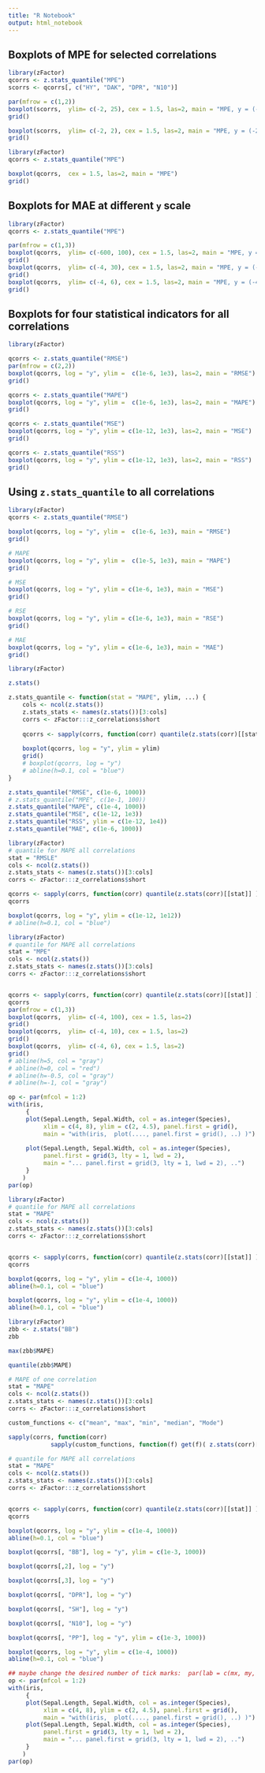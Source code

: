 ```yaml
---
title: "R Notebook"
output: html_notebook
---
```


## Boxplots of MPE for selected correlations

```r
library(zFactor)
qcorrs <- z.stats_quantile("MPE")
scorrs <- qcorrs[, c("HY", "DAK", "DPR", "N10")]

par(mfrow = c(1,2))
boxplot(scorrs,  ylim= c(-2, 25), cex = 1.5, las=2, main = "MPE, y = (-2, 25)")
grid()

boxplot(scorrs,  ylim= c(-2, 2), cex = 1.5, las=2, main = "MPE, y = (-2, 2)")
grid()
```

```r
library(zFactor)
qcorrs <- z.stats_quantile("MPE")

boxplot(qcorrs,  cex = 1.5, las=2, main = "MPE")
grid()
```

## Boxplots for MAE at different `y` scale

```r
library(zFactor)
qcorrs <- z.stats_quantile("MPE")

par(mfrow = c(1,3))
boxplot(qcorrs,  ylim= c(-600, 100), cex = 1.5, las=2, main = "MPE, y = (-4, 100)")
grid()
boxplot(qcorrs,  ylim= c(-4, 30), cex = 1.5, las=2, main = "MPE, y = (-4, 30)")
grid()
boxplot(qcorrs,  ylim= c(-4, 6), cex = 1.5, las=2, main = "MPE, y = (-4, 6)")
grid()
```


## Boxplots for four statistical indicators for all correlations

```r
library(zFactor)

qcorrs <- z.stats_quantile("RMSE")
par(mfrow = c(2,2))
boxplot(qcorrs, log = "y", ylim =  c(1e-6, 1e3), las=2, main = "RMSE")
grid()

qcorrs <- z.stats_quantile("MAPE")
boxplot(qcorrs, log = "y", ylim =  c(1e-6, 1e3), las=2, main = "MAPE")
grid()

qcorrs <- z.stats_quantile("MSE")
boxplot(qcorrs, log = "y", ylim = c(1e-12, 1e3), las=2, main = "MSE")
grid()

qcorrs <- z.stats_quantile("RSS")
boxplot(qcorrs, log = "y", ylim = c(1e-12, 1e3), las=2, main = "RSS")
grid()
```


## Using `z.stats_quantile` to all correlations

```r
library(zFactor)
qcorrs <- z.stats_quantile("RMSE")

boxplot(qcorrs, log = "y", ylim =  c(1e-6, 1e3), main = "RMSE")
grid()
```

```r
# MAPE
boxplot(qcorrs, log = "y", ylim =  c(1e-5, 1e3), main = "MAPE")
grid()
```

```r
# MSE
boxplot(qcorrs, log = "y", ylim = c(1e-6, 1e3), main = "MSE")
grid()
```

```r
# RSE
boxplot(qcorrs, log = "y", ylim = c(1e-6, 1e3), main = "RSE")
grid()
```

```r
# MAE
boxplot(qcorrs, log = "y", ylim = c(1e-6, 1e3), main = "MAE")
grid()
```

```r
library(zFactor)

z.stats()
```


```r
z.stats_quantile <- function(stat = "MAPE", ylim, ...) {
    cols <- ncol(z.stats())
    z.stats_stats <- names(z.stats())[3:cols]
    corrs <- zFactor:::z_correlations$short
    
    qcorrs <- sapply(corrs, function(corr) quantile(z.stats(corr)[[stat]] ))
    
    boxplot(qcorrs, log = "y", ylim = ylim)
    grid()
    # boxplot(qcorrs, log = "y")
    # abline(h=0.1, col = "blue")
}

z.stats_quantile("RMSE", c(1e-6, 1000))
# z.stats_quantile("MPE", c(1e-1, 100))
z.stats_quantile("MAPE", c(1e-4, 1000))
z.stats_quantile("MSE", c(1e-12, 1e3))
z.stats_quantile("RSS", ylim = c(1e-12, 1e4))
z.stats_quantile("MAE", c(1e-6, 1000))

```

```r
library(zFactor)
# quantile for MAPE all correlations
stat = "RMSLE"
cols <- ncol(z.stats())
z.stats_stats <- names(z.stats())[3:cols]
corrs <- zFactor:::z_correlations$short

qcorrs <- sapply(corrs, function(corr) quantile(z.stats(corr)[[stat]] ))
qcorrs

boxplot(qcorrs, log = "y", ylim = c(1e-12, 1e12))
# abline(h=0.1, col = "blue")
```

```r
library(zFactor)
# quantile for MAPE all correlations
stat = "MPE"
cols <- ncol(z.stats())
z.stats_stats <- names(z.stats())[3:cols]
corrs <- zFactor:::z_correlations$short


qcorrs <- sapply(corrs, function(corr) quantile(z.stats(corr)[[stat]] ))
qcorrs
par(mfrow = c(1,3))
boxplot(qcorrs,  ylim= c(-4, 100), cex = 1.5, las=2)
grid()
boxplot(qcorrs,  ylim= c(-4, 10), cex = 1.5, las=2)
grid()
boxplot(qcorrs,  ylim= c(-4, 6), cex = 1.5, las=2)
grid()
# abline(h=5, col = "gray")
# abline(h=0, col = "red")
# abline(h=-0.5, col = "gray")
# abline(h=-1, col = "gray")
```

```r
op <- par(mfcol = 1:2)
with(iris,
     {
     plot(Sepal.Length, Sepal.Width, col = as.integer(Species),
          xlim = c(4, 8), ylim = c(2, 4.5), panel.first = grid(),
          main = "with(iris,  plot(...., panel.first = grid(), ..) )")
         
     plot(Sepal.Length, Sepal.Width, col = as.integer(Species),
          panel.first = grid(3, lty = 1, lwd = 2),
          main = "... panel.first = grid(3, lty = 1, lwd = 2), ..")
     }
    )
par(op)
```


```r
library(zFactor)
# quantile for MAPE all correlations
stat = "MAPE"
cols <- ncol(z.stats())
z.stats_stats <- names(z.stats())[3:cols]
corrs <- zFactor:::z_correlations$short


qcorrs <- sapply(corrs, function(corr) quantile(z.stats(corr)[[stat]] ))
qcorrs

boxplot(qcorrs, log = "y", ylim = c(1e-4, 1000))
abline(h=0.1, col = "blue")
```



```r
boxplot(qcorrs, log = "y", ylim = c(1e-4, 1000))
abline(h=0.1, col = "blue")
```

```r
library(zFactor)
zbb <- z.stats("BB")
zbb
```

```r
max(zbb$MAPE)
```

```r
quantile(zbb$MAPE)
```

```r
# MAPE of one correlation
stat = "MAPE"
cols <- ncol(z.stats())
z.stats_stats <- names(z.stats())[3:cols]
corrs <- zFactor:::z_correlations$short

custom_functions <- c("mean", "max", "min", "median", "Mode")

sapply(corrs, function(corr)
            sapply(custom_functions, function(f) get(f)( z.stats(corr)[[stat]] )))
```

```r
# quantile for MAPE all correlations
stat = "MAPE"
cols <- ncol(z.stats())
z.stats_stats <- names(z.stats())[3:cols]
corrs <- zFactor:::z_correlations$short


qcorrs <- sapply(corrs, function(corr) quantile(z.stats(corr)[[stat]] ))
qcorrs
```

```r
boxplot(qcorrs, log = "y", ylim = c(1e-4, 1000))
abline(h=0.1, col = "blue")
```

```r
boxplot(qcorrs[, "BB"], log = "y", ylim = c(1e-3, 1000))
```


```r
boxplot(qcorrs[,2], log = "y")
```

```r
boxplot(qcorrs[,3], log = "y")
```

```r
boxplot(qcorrs[, "DPR"], log = "y")
```


```r
boxplot(qcorrs[, "SH"], log = "y")
```



```r
boxplot(qcorrs[, "N10"], log = "y")
```


```r
boxplot(qcorrs[, "PP"], log = "y", ylim = c(1e-3, 1000))
```

```r
boxplot(qcorrs, log = "y", ylim = c(1e-4, 1000))
abline(h=0.1, col = "blue")
```


```r

## maybe change the desired number of tick marks:  par(lab = c(mx, my, 7))
op <- par(mfcol = 1:2)
with(iris,
     {
     plot(Sepal.Length, Sepal.Width, col = as.integer(Species),
          xlim = c(4, 8), ylim = c(2, 4.5), panel.first = grid(),
          main = "with(iris,  plot(...., panel.first = grid(), ..) )")
     plot(Sepal.Length, Sepal.Width, col = as.integer(Species),
          panel.first = grid(3, lty = 1, lwd = 2),
          main = "... panel.first = grid(3, lty = 1, lwd = 2), ..")
     }
    )
par(op)
```

